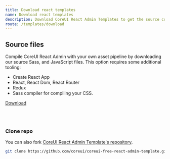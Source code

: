 ```yaml
---
title: Download react templates
name: Download react templates
description: Download CoreUI React Admin Templates to get the source code that lets you customize and create your react-based application.
route: /templates/download
---
```


## Source files

Compile CoreUI React Admin with your own asset pipeline by downloading our source Sass, and JavaScript files. This option requires some additional tooling:

- Create React App
- React, React Dom, React Router
- Redux
- Sass compiler for compiling your CSS.

<a href="https://coreui.io/product/free-react-admin-template/" className="btn btn-primary">Download</a>

<br/><br/>

### Clone repo

You can also fork [CoreUI React Admin Template's repository](https://github.com/coreui/coreui-free-react-admin-template.git).

```sh
git clone https://github.com/coreui/coreui-free-react-admin-template.git my-project
```
